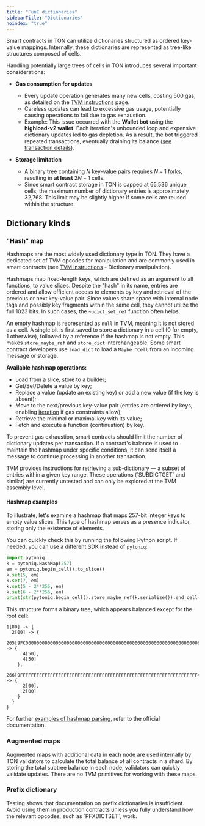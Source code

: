 ```yaml
---
title: "FunC dictionaries"
sidebarTitle: "Dictionaries"
noindex: "true"
---
```



Smart contracts in TON can utilize dictionaries structured as ordered key-value mappings. Internally, these dictionaries are represented as tree-like structures composed of cells.

<Aside type="caution">
  Handling potentially large trees of cells in TON introduces several important considerations:

  - **Gas consumption for updates**
    - Every update operation generates many new cells, costing 500 gas, as detailed on the [TVM instructions](/tvm/instructions) page.
    - Careless updates can lead to excessive gas usage, potentially causing operations to fail due to gas exhaustion.
    - Example: This issue occurred with the **Wallet bot** using the **highload-v2 wallet**. Each iteration's unbounded loop and expensive dictionary updates led to gas depletion. As a result, the bot triggered repeated transactions, eventually draining its balance ([see transaction details](https://tonviewer.com/transaction/fd78228f352f582a544ab7ad7eb716610668b23b88dae48e4f4dbd4404b5d7f6)).

  - **Storage limitation**
    - A binary tree containing $N$ key-value pairs requires $N-1$ forks, resulting in **at least** $2N-1$ cells.
    - Since smart contract storage in TON is capped at 65,536 unique cells, the maximum number of dictionary entries is approximately 32,768. This limit may be slightly higher if some cells are reused within the structure.
</Aside>

## Dictionary kinds

### "Hash" map

Hashmaps are the most widely used dictionary type in TON. They have a dedicated set of TVM opcodes for manipulation and are commonly used in smart contracts (see [TVM instructions](/tvm/instructions) - Dictionary manipulation).

Hashmaps map fixed-length keys, which are defined as an argument to all functions, to value slices. Despite the "hash" in its name, entries are ordered and allow efficient access to elements by key and retrieval of the previous or next key-value pair. Since values share space with internal node tags and possibly key fragments within the same cell, they cannot utilize the full 1023 bits. In such cases, the `~udict_set_ref` function often helps.

An empty hashmap is represented as `null` in TVM, meaning it is not stored as a cell. A single bit is first saved to store a dictionary in a cell (0 for empty, 1 otherwise), followed by a reference if the hashmap is not empty. This makes `store_maybe_ref` and `store_dict` interchangeable. Some smart contract developers use `load_dict` to load a `Maybe ^Cell` from an incoming message or storage.

**Available hashmap operations:**

- Load from a slice, store to a builder;
- Get/Set/Delete a value by key;
- Replace a value (update an existing key) or add a new value (if the key is absent);
- Move to the next/previous key-value pair (entries are ordered by keys, enabling [iteration](/language/func/cookbook#how-to-iterate-dictionaries) if gas constraints allow);
- Retrieve the minimal or maximal key with its value;
- Fetch and execute a function (continuation) by key.

To prevent gas exhaustion, smart contracts should limit the number of dictionary updates per transaction. If a contract's balance is used to maintain the hashmap under specific conditions, it can send itself a message to continue processing in another transaction.

<Aside>
  TVM provides instructions for retrieving a sub-dictionary — a subset of entries within a given key range. These operations (`SUBDICTGET` and similar) are currently untested and can only be explored at the TVM assembly level.
</Aside>

#### Hashmap examples

To illustrate, let's examine a hashmap that maps 257-bit integer keys to empty value slices. This type of hashmap serves as a presence indicator, storing only the existence of elements.

You can quickly check this by running the following Python script. If needed, you can use a different SDK instead of `pytoniq`:

```python
import pytoniq
k = pytoniq.HashMap(257)
em = pytoniq.begin_cell().to_slice()
k.set(5, em)
k.set(7, em)
k.set(5 - 2**256, em)
k.set(6 - 2**256, em)
print(str(pytoniq.begin_cell().store_maybe_ref(k.serialize()).end_cell()))
```

This structure forms a binary tree, which appears balanced except for the root cell:

```
1[80] -> {
  2[00] -> {
    265[9FC00000000000000000000000000000000000000000000000000000000000000080] -> {
      4[50],
      4[50]
    },
    266[9FFFFFFFFFFFFFFFFFFFFFFFFFFFFFFFFFFFFFFFFFFFFFFFFFFFFFFFFFFFFFFFFF40] -> {
      2[00],
      2[00]
    }
  }
}
```

For further [examples of hashmap parsing](/language/tlb#hashmap-parsing-example), refer to the official documentation.

### Augmented maps

Augmented maps with additional data in each node are used internally by TON validators to calculate the total balance of all contracts in a shard. By storing the total subtree balance in each node, validators can quickly validate updates. There are no TVM primitives for working with these maps.

### Prefix dictionary

<Aside>
  Testing shows that documentation on prefix dictionaries is insufficient. Avoid using them in production contracts unless you fully understand how the relevant opcodes, such as `PFXDICTSET`, work.
</Aside>
